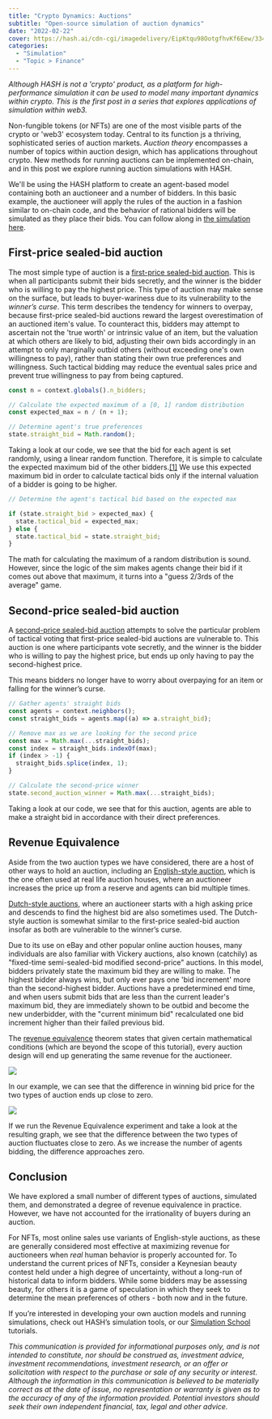 ```yaml
---
title: "Crypto Dynamics: Auctions"
subtitle: "Open-source simulation of auction dynamics"
date: "2022-02-22"
cover: https://hash.ai/cdn-cgi/imagedelivery/EipKtqu98OotgfhvKf6Eew/33412e62-521a-4788-2cc8-e58be1922700/public
categories:
  - "Simulation"
  - "Topic > Finance"
---
```


_Although HASH is not a 'crypto' product, as a platform for high-performance simulation it can be used to model many important dynamics within crypto. This is the first post in a series that explores applications of simulation within web3._

Non-fungible tokens (or NFTs) are one of the most visible parts of the crypto or 'web3' ecosystem today. Central to its function js a thriving, sophisticated series of auction markets. _Auction theory_ encompasses a number of topics within auction design, which has applications throughout crypto. New methods for running auctions can be implemented on-chain, and in this post we explore running auction simulations with HASH.

We'll be using the HASH platform to create an agent-based model containing both an auctioneer and a number of bidders. In this basic example, the auctioneer will apply the rules of the auction in a fashion similar to on-chain code, and the behavior of rational bidders will be simulated as they place their bids. You can follow along in [the simulation here](https://simulation.hash.ai/@saku/auctions-example/1.0.0).

## First-price sealed-bid auction

The most simple type of auction is a [first-price sealed-bid auction](https://en.wikipedia.org/wiki/First-price_sealed-bid_auction). This is when all participants submit their bids secretly, and the winner is the bidder who is willing to pay the highest price. This type of auction may make sense on the surface, but leads to buyer-wariness due to its vulnerability to the _winner’s curse_. This term describes the tendency for winners to overpay, because first-price sealed-bid auctions reward the largest overestimation of an auctioned item's value. To counteract this, bidders may attempt to ascertain not the 'true worth' or intrinsic value of an item, but the valuation at which others are likely to bid, adjusting their own bids accordingly in an attempt to only marginally outbid others (without exceeding one's own willingness to pay), rather than stating their own true preferences and willingness. Such tactical bidding may reduce the eventual sales price and prevent true willingness to pay from being captured.

```javascript
const n = context.globals().n_bidders;

// Calculate the expected maximum of a [0, 1] random distribution
const expected_max = n / (n + 1);

// Determine agent's true preferences
state.straight_bid = Math.random();
```

Taking a look at our code, we see that the bid for each agent is set randomly, using a linear random function. Therefore, it is simple to calculate the expected maximum bid of the other bidders.[\[1\]](https://math.stackexchange.com/questions/150586/expected-value-of-max-of-iid-variables) We use this expected maximum bid in order to calculate tactical bids only if the internal valuation of a bidder is going to be higher.

```javascript
// Determine the agent's tactical bid based on the expected max

if (state.straight_bid > expected_max) {
  state.tactical_bid = expected_max;
} else {
  state.tactical_bid = state.straight_bid;
}
```

The math for calculating the maximum of a random distribution is sound. However, since the logic of the sim makes agents change their bid if it comes out above that maximum, it turns into a "guess 2/3rds of the average" game.

## Second-price sealed-bid auction

A [second-price sealed-bid auction](https://en.wikipedia.org/wiki/Generalized_second-price_auction) attempts to solve the particular problem of tactical voting that first-price sealed-bid auctions are vulnerable to. This auction is one where participants vote secretly, and the winner is the bidder who is willing to pay the highest price, but ends up only having to pay the second-highest price.

This means bidders no longer have to worry about overpaying for an item or falling for the winner’s curse.

```javascript
// Gather agents' straight bids
const agents = context.neighbors();
const straight_bids = agents.map((a) => a.straight_bid);

// Remove max as we are looking for the second price
const max = Math.max(...straight_bids);
const index = straight_bids.indexOf(max);
if (index > -1) {
  straight_bids.splice(index, 1);
}

// Calculate the second-price winner
state.second_auction_winner = Math.max(...straight_bids);
```

Taking a look at our code, we see that for this auction, agents are able to make a straight bid in accordance with their direct preferences.

## Revenue Equivalence

Aside from the two auction types we have considered, there are a host of other ways to hold an auction, including an [English-style auction](https://en.wikipedia.org/wiki/English_auction), which is the one often used at real life auction houses, where an auctioneer increases the price up from a reserve and agents can bid multiple times.

[Dutch-style auctions](https://en.wikipedia.org/wiki/Dutch_auction), where an auctioneer starts with a high asking price and descends to find the highest bid are also sometimes used. The Dutch-style auction is somewhat similar to the first-price sealed-bid auction insofar as both are vulnerable to the winner’s curse.

Due to its use on eBay and other popular online auction houses, many individuals are also familiar with Vickery auctions, also known (catchily) as "fixed-time semi-sealed-bid modified second-price" auctions. In this model, bidders privately state the maximum bid they are willing to make. The highest bidder always wins, but only ever pays one 'bid increment' more than the second-highest bidder. Auctions have a predetermined end time, and when users submit bids that are less than the current leader's maximum bid, they are immediately shown to be outbid and become the new underbidder, with the "current minimum bid" recalculated one bid increment higher than their failed previous bid.

The [revenue equivalence](https://en.wikipedia.org/wiki/Revenue_equivalence) theorem states that given certain mathematical conditions (which are beyond the scope of this tutorial), every auction design will end up generating the same revenue for the auctioneer.

![](https://hash.ai/cdn-cgi/imagedelivery/EipKtqu98OotgfhvKf6Eew/398aa421-bc14-4f80-ace1-b6b757a62f00/public)

In our example, we can see that the difference in winning bid price for the two types of auction ends up close to zero.

![](https://hash.ai/cdn-cgi/imagedelivery/EipKtqu98OotgfhvKf6Eew/103338c9-2105-44d0-85e3-061cd180f600/public)

If we run the Revenue Equivalence experiment and take a look at the resulting graph, we see that the difference between the two types of auction fluctuates close to zero. As we increase the number of agents bidding, the difference approaches zero.

## Conclusion

We have explored a small number of different types of auctions, simulated them, and demonstrated a degree of revenue equivalence in practice. However, we have not accounted for the irrationality of buyers during an auction.

For NFTs, most online sales use variants of English-style auctions, as these are generally considered most effective at maximizing revenue for auctioneers when _real_ human behavior is properly accounted for. To understand the current prices of NFTs, consider a Keynesian beauty contest held under a high degree of uncertainty, without a long-run of historical data to inform bidders. While some bidders may be assessing beauty, for others it is a game of speculation in which they seek to determine the mean preferences of others - both now and in the future.

If you’re interested in developing your own auction models and running simulations, check out HASH’s simulation tools, or our [Simulation School](https://simulation.school/) tutorials.

_This communication is provided for informational purposes only, and is not intended to constitute, nor should be construed as, investment advice, investment recommendations, investment research, or an offer or solicitation with respect to the purchase or sale of any security or interest. Although the information in this communication is believed to be materially correct as at the date of issue, no representation or warranty is given as to the accuracy of any of the information provided. Potential investors should seek their own independent financial, tax, legal and other advice._
